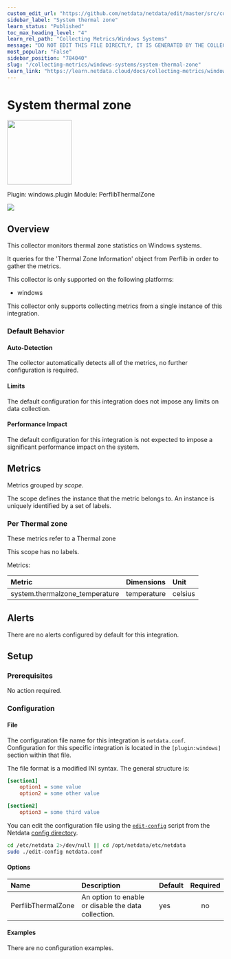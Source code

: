 ```yaml
---
custom_edit_url: "https://github.com/netdata/netdata/edit/master/src/collectors/windows.plugin/metadata.yaml"
sidebar_label: "System thermal zone"
learn_status: "Published"
toc_max_heading_level: "4"
learn_rel_path: "Collecting Metrics/Windows Systems"
message: "DO NOT EDIT THIS FILE DIRECTLY, IT IS GENERATED BY THE COLLECTOR'S metadata.yaml FILE"
most_popular: "False"
sidebar_position: "784040"
slug: "/collecting-metrics/windows-systems/system-thermal-zone"
learn_link: "https://learn.netdata.cloud/docs/collecting-metrics/windows-systems/system-thermal-zone"
---
```



# System thermal zone


<img src="https://netdata.cloud/img/windows.svg" width="150"/>


Plugin: windows.plugin
Module: PerflibThermalZone

<img src="https://img.shields.io/badge/maintained%20by-Netdata-%2300ab44" />

## Overview

This collector monitors thermal zone statistics on Windows systems.


It queries for the 'Thermal Zone Information' object from Perflib in order to gather the metrics.


This collector is only supported on the following platforms:

- windows

This collector only supports collecting metrics from a single instance of this integration.


### Default Behavior

#### Auto-Detection

The collector automatically detects all of the metrics, no further configuration is required.


#### Limits

The default configuration for this integration does not impose any limits on data collection.

#### Performance Impact

The default configuration for this integration is not expected to impose a significant performance impact on the system.


## Metrics

Metrics grouped by *scope*.

The scope defines the instance that the metric belongs to. An instance is uniquely identified by a set of labels.



### Per Thermal zone

These metrics refer to a Thermal zone

This scope has no labels.

Metrics:

| Metric | Dimensions | Unit |
|:------|:----------|:----|
| system.thermalzone_temperature | temperature | celsius |



## Alerts

There are no alerts configured by default for this integration.


## Setup

### Prerequisites

No action required.

### Configuration

#### File

The configuration file name for this integration is `netdata.conf`.
Configuration for this specific integration is located in the `[plugin:windows]` section within that file.

The file format is a modified INI syntax. The general structure is:

```ini
[section1]
    option1 = some value
    option2 = some other value

[section2]
    option3 = some third value
```
You can edit the configuration file using the [`edit-config`](/docs/netdata-agent/configuration#edit-a-configuration-file-using-edit-config) script from the
Netdata [config directory](/docs/netdata-agent/configuration#the-netdata-config-directory).

```bash
cd /etc/netdata 2>/dev/null || cd /opt/netdata/etc/netdata
sudo ./edit-config netdata.conf
```
#### Options



| Name | Description | Default | Required |
|:----|:-----------|:-------|:--------:|
| PerflibThermalZone | An option to enable or disable the data collection. | yes | no |

#### Examples
There are no configuration examples.


